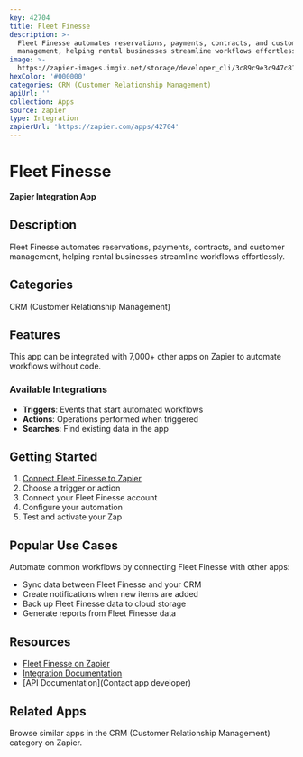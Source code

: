 ```yaml
---
key: 42704
title: Fleet Finesse
description: >-
  Fleet Finesse automates reservations, payments, contracts, and customer
  management, helping rental businesses streamline workflows effortlessly.
image: >-
  https://zapier-images.imgix.net/storage/developer_cli/3c89c9e3c947c8147efcc8b2ac863d36.png?auto=format%2Ccompress&ixlib=python-3.0.0&q=50
hexColor: '#000000'
categories: CRM (Customer Relationship Management)
apiUrl: ''
collection: Apps
source: zapier
type: Integration
zapierUrl: 'https://zapier.com/apps/42704'
---
```

# Fleet Finesse

**Zapier Integration App**

## Description

Fleet Finesse automates reservations, payments, contracts, and customer management, helping rental businesses streamline workflows effortlessly.

## Categories

CRM (Customer Relationship Management)

## Features

This app can be integrated with 7,000+ other apps on Zapier to automate workflows without code.

### Available Integrations

- **Triggers**: Events that start automated workflows
- **Actions**: Operations performed when triggered
- **Searches**: Find existing data in the app

## Getting Started

1. [Connect Fleet Finesse to Zapier](https://zapier.com/apps/42704)
2. Choose a trigger or action
3. Connect your Fleet Finesse account
4. Configure your automation
5. Test and activate your Zap

## Popular Use Cases

Automate common workflows by connecting Fleet Finesse with other apps:

- Sync data between Fleet Finesse and your CRM
- Create notifications when new items are added
- Back up Fleet Finesse data to cloud storage
- Generate reports from Fleet Finesse data

## Resources

- [Fleet Finesse on Zapier](https://zapier.com/apps/42704)
- [Integration Documentation](https://zapier.com/apps/42704/integrations)
- [API Documentation](Contact app developer)

## Related Apps

Browse similar apps in the CRM (Customer Relationship Management) category on Zapier.

